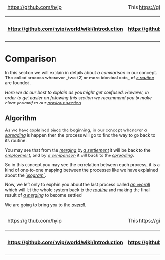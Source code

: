 <table>
  <thead>
    <tr>
      <td>[[<img src="https://avatars1.githubusercontent.com/u/8466209?v=3&s=20" class="avatar">|https://github.com/hyip]]</td><td colspan="8">This [[wiki|https://github.com/hyip/info/wiki]] is courtesy of '''[[The HYIP Project|https://github.com/hyip]]'''. Find all of them on '''[[The Project Map|https://github.com/hyip/info/wiki/maps#project-map]]'''.</td>   
    </tr>
  </thead>
  <tbody>
    <tr>
      <th>[[:arrow_double_up:|https://github.com/hyip/world/wiki/Introduction]]</th>
      <th>[[:arrow_up_small:|https://github.com/hyipworld/hyipworld.github.io/wiki/Introduction]]</th>
      <th>[[Introduction|:rewind:]] [[Introduction|Intro]]</th>
      <th>[[Mapping-Settlement|:arrow_backward:]] [[Mapping-Settlement|Prev]]</th>
      <th>[[Mapping-Comparison|:repeat:]] [[Mapping-Comparison|Reload]]</th>
      <th>[[Mapping-Overall|Next]] [[Mapping-Overall|:arrow_forward:]]</th>
      <th>[[maps|Last]] [[maps|:fast_forward:]]</th>
      <th>[[:arrow_down_small:|https://github.com/hyip/rating]]</th>
      <th>[[:arrow_double_down:|https://github.com/hyip/rating/wiki/Introduction]]</th>
    </tr>
  </tbody>
</table>
= Comparison =
In this section we will explain in details about ''a comparison'' in our concept. The called process whenever _two (2) or more identical sets_ of ''[[Mapping-Routine|a routine]]'' are founded.

''Here we do our best to explain as you might get confused. However, in order to get easier on following this section we recommend you to make clear yourself to our [[Mapping-Settlement|previous section]].''

== Algorithm ==
As we have explained since the beginning, in our concept whenever ''[[Mapping-Spreading|a spreading]]'' is happen then the process will go to find the way to go back to its routine.

You may see that from the ''[[Mapping-Merging|merging]]'' by ''[[Mapping-Settlement|a settlement]]'' it will be back to the ''[[Mapping-Employment|employment]]'', and by ''[[Mapping-Comparison|a comparison]]'' it will back to the ''[[Mapping-Spreading|spreading]]''.

So in this concept you may see the correlation between each process, it is a kind of one-to-one mapping between the processes like we have explained about the ''[[Mapping#nonpattern-word-isogram|`isogram`]]''. 

Now, we left only to explain you about the last process called ''[[Mapping-Overall|an overall]]'' which will let the whole system back to the ''[[Mapping-Routine|routine]]'' and making the final result of ''[[Mapping-Merging|a merging]]'' to become settled.

We are going to bring you to the ''[[Mapping-Overall|overall]]''.

<table>
  <thead>
    <tr>
      <td>[[<img src="https://avatars1.githubusercontent.com/u/8466209?v=3&s=20" class="avatar">|https://github.com/hyip]]</td><td colspan="8">This [[wiki|https://github.com/hyip/info/wiki]] is courtesy of '''[[The HYIP Project|https://github.com/hyip]]'''. Find all of them on '''[[The Project Map|https://github.com/hyip/info/wiki/maps#project-map]]'''.</td>   
    </tr>
  </thead>
  <tbody>
    <tr>
      <th>[[:arrow_double_up:|https://github.com/hyip/world/wiki/Introduction]]</th>
      <th>[[:arrow_up_small:|https://github.com/hyipworld/hyipworld.github.io/wiki/Introduction]]</th>
      <th>[[Introduction|:rewind:]] [[Introduction|Intro]]</th>
      <th>[[Mapping-Settlement|:arrow_backward:]] [[Mapping-Settlement|Prev]]</th>
      <th>[[Mapping-Comparison|:repeat:]] [[Mapping-Comparison|Reload]]</th>
      <th>[[Mapping-Overall|Next]] [[Mapping-Overall|:arrow_forward:]]</th>
      <th>[[maps|Last]] [[maps|:fast_forward:]]</th>
      <th>[[:arrow_down_small:|https://github.com/hyip/rating]]</th>
      <th>[[:arrow_double_down:|https://github.com/hyip/rating/wiki/Introduction]]</th>
    </tr>
  </tbody>
</table>

